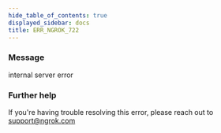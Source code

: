 ```yaml
---
hide_table_of_contents: true
displayed_sidebar: docs
title: ERR_NGROK_722
---
```


### Message

internal server error

<ErrorDetails />

### Further help

If you're having trouble resolving this error, please reach out to [support@ngrok.com](mailto:support@ngrok.com?subject=Help%20with%20ERR_NGROK_722)

